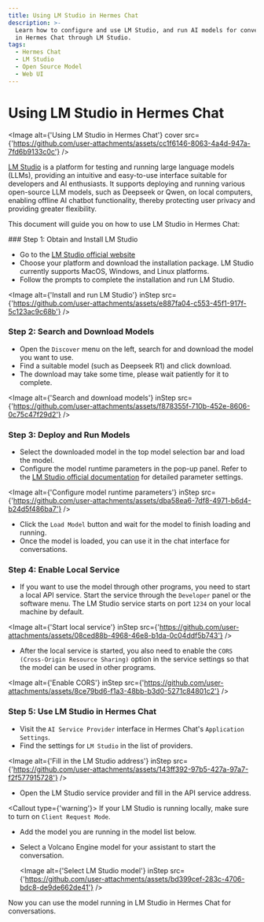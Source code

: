 ```yaml
---
title: Using LM Studio in Hermes Chat
description: >-
  Learn how to configure and use LM Studio, and run AI models for conversations
  in Hermes Chat through LM Studio.
tags:
  - Hermes Chat
  - LM Studio
  - Open Source Model
  - Web UI
---
```


# Using LM Studio in Hermes Chat

<Image alt={'Using LM Studio in Hermes Chat'} cover src={'https://github.com/user-attachments/assets/cc1f6146-8063-4a4d-947a-7fd6b9133c0c'} />

[LM Studio](https://lmstudio.ai/) is a platform for testing and running large language models (LLMs), providing an intuitive and easy-to-use interface suitable for developers and AI enthusiasts. It supports deploying and running various open-source LLM models, such as Deepseek or Qwen, on local computers, enabling offline AI chatbot functionality, thereby protecting user privacy and providing greater flexibility.

This document will guide you on how to use LM Studio in Hermes Chat:

<Steps>
  ### Step 1: Obtain and Install LM Studio

  - Go to the [LM Studio official website](https://lmstudio.ai/)
  - Choose your platform and download the installation package. LM Studio currently supports MacOS, Windows, and Linux platforms.
  - Follow the prompts to complete the installation and run LM Studio.

  <Image alt={'Install and run LM Studio'} inStep src={'https://github.com/user-attachments/assets/e887fa04-c553-45f1-917f-5c123ac9c68b'} />

  ### Step 2: Search and Download Models

  - Open the `Discover` menu on the left, search for and download the model you want to use.
  - Find a suitable model (such as Deepseek R1) and click download.
  - The download may take some time, please wait patiently for it to complete.

  <Image alt={'Search and download models'} inStep src={'https://github.com/user-attachments/assets/f878355f-710b-452e-8606-0c75c47f29d2'} />

  ### Step 3: Deploy and Run Models

  - Select the downloaded model in the top model selection bar and load the model.
  - Configure the model runtime parameters in the pop-up panel. Refer to the [LM Studio official documentation](https://lmstudio.ai/docs) for detailed parameter settings.

  <Image alt={'Configure model runtime parameters'} inStep src={'https://github.com/user-attachments/assets/dba58ea6-7df8-4971-b6d4-b24d5f486ba7'} />

  - Click the `Load Model` button and wait for the model to finish loading and running.
  - Once the model is loaded, you can use it in the chat interface for conversations.

  ### Step 4: Enable Local Service

  - If you want to use the model through other programs, you need to start a local API service. Start the service through the `Developer` panel or the software menu. The LM Studio service starts on port `1234` on your local machine by default.

  <Image alt={'Start local service'} inStep src={'https://github.com/user-attachments/assets/08ced88b-4968-46e8-b1da-0c04ddf5b743'} />

  - After the local service is started, you also need to enable the `CORS (Cross-Origin Resource Sharing)` option in the service settings so that the model can be used in other programs.

  <Image alt={'Enable CORS'} inStep src={'https://github.com/user-attachments/assets/8ce79bd6-f1a3-48bb-b3d0-5271c84801c2'} />

  ### Step 5: Use LM Studio in Hermes Chat

  - Visit the `AI Service Provider` interface in Hermes Chat's `Application Settings`.
  - Find the settings for `LM Studio` in the list of providers.

  <Image alt={'Fill in the LM Studio address'} inStep src={'https://github.com/user-attachments/assets/143ff392-97b5-427a-97a7-f2f577915728'} />

  - Open the LM Studio service provider and fill in the API service address.

  <Callout type={'warning'}>
    If your LM Studio is running locally, make sure to turn on `Client Request Mode`.
  </Callout>

  - Add the model you are running in the model list below.
  - Select a Volcano Engine model for your assistant to start the conversation.

    <Image alt={'Select LM Studio model'} inStep src={'https://github.com/user-attachments/assets/bd399cef-283c-4706-bdc8-de9de662de41'} />
</Steps>

Now you can use the model running in LM Studio in Hermes Chat for conversations.
